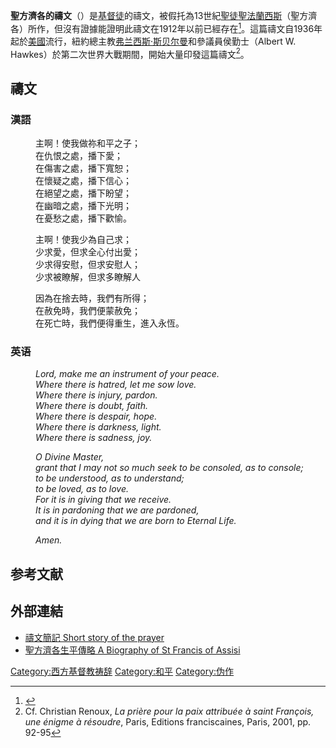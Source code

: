 '''聖方濟各的禱文'''（{{lang-en|Prayer of Saint Francis}}）是[[基督徒|基督徒]]的禱文，被假托為13世紀[[基督教聖人|聖徒]][[亞西西的方濟各|聖法蘭西斯]]（聖方濟各）所作，但沒有證據能證明此禱文在1912年以前已經存在<ref>{{Cite web|title=Francsican Peace Prayer|url=http://www.ofm.org.hk/200-Sprituality/222-Articles/2221Franciscan_Spirituality/wn-peaceprayer.htm|accessdate=2020-12-03|work=www.ofm.org.hk}}</ref>。這篇禱文自1936年起於[[美國|美國]]流行，紐約總主教[[弗兰西斯·斯贝尔曼|弗兰西斯·斯贝尔曼]]和參議員侯勤士（Albert W. Hawkes）於第二次世界大戰期間，開始大量印發這篇禱文<ref>Cf. Christian Renoux, ''La prière pour la paix attribuée à saint François, une énigme à résoudre'', Paris, Editions franciscaines, Paris, 2001, pp. 92-95</ref>。

== 禱文 ==
=== 漢語===
:主啊！使我做祢和平之子；
:在仇恨之處，播下愛；
:在傷害之處，播下寬恕；
:在懷疑之處，播下信心；
:在絕望之處，播下盼望；
:在幽暗之處，播下光明；
:在憂愁之處，播下歡愉。

:主啊！使我少為自己求；
:少求愛，但求全心付出愛；
:少求得安慰，但求安慰人；
:少求被瞭解，但求多瞭解人

:因為在捨去時，我們有所得；
:在赦免時，我們便蒙赦免；
:在死亡時，我們便得重生，進入永恆。

=== 英语 ===
:''Lord, make me an instrument of your peace.''
:''Where there is hatred, let me sow love.''
:''Where there is injury, pardon.''
:''Where there is doubt, faith.''
:''Where there is despair, hope.''
:''Where there is darkness, light.''
:''Where there is sadness, joy.''

:''O Divine Master,''
:''grant that I may not so much seek to be consoled, as to console;''
:''to be understood, as to understand;''
:''to be loved, as to love.''
:''For it is in giving that we receive.''
:''It is in pardoning that we are pardoned,''
:''and it is in dying that we are born to Eternal Life.''

:''Amen.''

== 参考文献 ==
{{Reflist}}

== 外部連結 ==
* [http://www.franciscan-archive.org/franciscana/peace.html 禱文簡記 Short story of the prayer]
* [http://www.catholic-saints.net/saints/st-francis-of-assisi.php 聖方濟各生平傳略 A Biography of St Francis of Assisi]

[[Category:西方基督教祷辞|Category:西方基督教祷辞]]
[[Category:和平|Category:和平]]
[[Category:伪作|Category:伪作]]